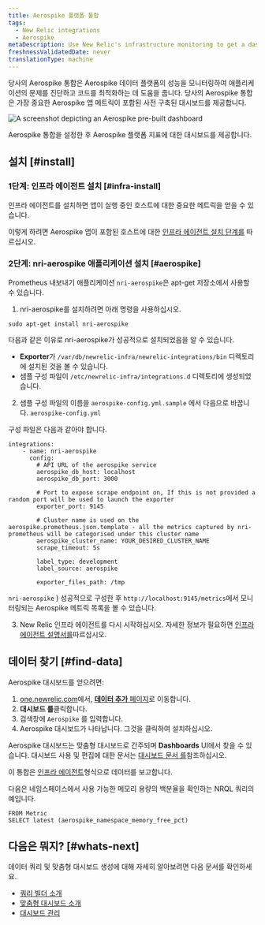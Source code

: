 ```yaml
---
title: Aerospike 플랫폼 통합
tags:
  - New Relic integrations
  - Aerospike
metaDescription: Use New Relic's infrastructure monitoring to get a dashboard with metrics from your Aerospike platform.
freshnessValidatedDate: never
translationType: machine
---
```



당사의 Aerospike 통합은 Aerospike 데이터 플랫폼의 성능을 모니터링하여 애플리케이션의 문제를 진단하고 코드를 최적화하는 데 도움을 줍니다. 당사의 Aerospike 통합은 가장 중요한 Aerospike 앱 메트릭이 포함된 사전 구축된 대시보드를 제공합니다.

<img
  title="aerospike dashboard"
  alt="A screenshot depicting an Aerospike pre-built dashboard"
  src={infrastructureAerospikeDashboard}
/>

<figcaption>
  Aerospike 통합을 설정한 후 Aerospike 플랫폼 지표에 대한 대시보드를 제공합니다.
</figcaption>

## 설치 [#install]

### 1단계: 인프라 에이전트 설치 [#infra-install]

인프라 에이전트를 설치하면 앱이 실행 중인 호스트에 대한 중요한 메트릭을 얻을 수 있습니다.

이렇게 하려면 Aerospike 앱이 포함된 호스트에 대한 [인프라 에이전트 설치 단계를](/docs/infrastructure/install-infrastructure-agent/get-started/install-infrastructure-agent) 따르십시오.

### 2단계: nri-aerospike 애플리케이션 설치 [#aerospike]

Prometheus 내보내기 애플리케이션 `nri-aerospike`은 apt-get 저장소에서 사용할 수 있습니다.

1. nri-aerospike를 설치하려면 아래 명령을 사용하십시오.

```
sudo apt-get install nri-aerospike
```

다음과 같은 이유로 nri-aerospike가 성공적으로 설치되었음을 알 수 있습니다.

* **Exporter**가 `/var/db/newrelic-infra/newrelic-integrations/bin` 디렉토리에 설치된 것을 볼 수 있습니다.
* 샘플 구성 파일이 `/etc/newrelic-infra/integrations.d` 디렉토리에 생성되었습니다.

2. 샘플 구성 파일의 이름을 `aerospike-config.yml.sample` 에서 다음으로 바꿉니다. `aerospike-config.yml`

구성 파일은 다음과 같아야 합니다.

```
integrations:
    - name: nri-aerospike
      config:
        # API URL of the aerospike service
        aerospike_db_host: localhost
        aerospike_db_port: 3000

        # Port to expose scrape endpoint on, If this is not provided a random port will be used to launch the exporter
        exporter_port: 9145

        # Cluster name is used on the aerospike.prometheus.json.template - all the metrics captured by nri-prometheus will be categorised under this cluster name
        aerospike_cluster_name: YOUR_DESIRED_CLUSTER_NAME
        scrape_timeout: 5s

        label_type: development
        label_source: aerospike

        exporter_files_path: /tmp
```

`nri-aerospike` ) 성공적으로 구성한 후 `http://localhost:9145/metrics`에서 모니터링되는 Aerospike 메트릭 목록을 볼 수 있습니다.

3. New Relic 인프라 에이전트를 다시 시작하십시오. 자세한 정보가 필요하면 [인프라 에이전트 설명서를](/docs/infrastructure/install-infrastructure-agent/manage-your-agent/start-stop-restart-infrastructure-agent/)따르십시오.

## 데이터 찾기 [#find-data]

Aerospike 대시보드를 얻으려면:

1. [one.newrelic.com](https://one.newrelic.com)에서, [**데이터 추가** 페이지](https://one.newrelic.com/marketplace)로 이동합니다.
2. **대시보드 를**클릭합니다.
3. 검색창에 `Aerospike` 를 입력합니다.
4. Aerospike 대시보드가 나타납니다. 그것을 클릭하여 설치하십시오.

Aerospike 대시보드는 맞춤형 대시보드로 간주되며 **Dashboards** UI에서 찾을 수 있습니다. 대시보드 사용 및 편집에 대한 문서는 [대시보드 문서 를](/docs/query-your-data/explore-query-data/dashboards/introduction-dashboards)참조하십시오.

이 통합은 [인프라 에이전트](/docs/infrastructure/manage-your-data/data-instrumentation/default-infrastructure-monitoring-data/#infrastructure-events)형식으로 데이터를 보고합니다.

다음은 네임스페이스에서 사용 가능한 메모리 용량의 백분율을 확인하는 NRQL 쿼리의 예입니다.

```
FROM Metric 
SELECT latest (aerospike_namespace_memory_free_pct)
```

## 다음은 뭐지? [#whats-next]

데이터 쿼리 및 맞춤형 대시보드 생성에 대해 자세히 알아보려면 다음 문서를 확인하세요.

* [쿼리 빌더 소개](/docs/query-your-data/explore-query-data/query-builder/introduction-query-builder)
* [맞춤형 대시보드 소개](/docs/query-your-data/explore-query-data/dashboards/introduction-dashboards)
* [대시보드 관리](/docs/query-your-data/explore-query-data/dashboards/manage-your-dashboard)